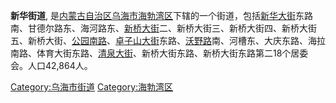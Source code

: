 {{Otheruses|other=其他條目說明|新华街道}}
{{中国乡级行政区
|景观照片文件名 = 
|景观照片描述 = 
|汉语拼音 = 
|其他语言 = 
|其他语言名称 = 
|旧称 = 
|地名出处 = 
|位置图文件名 = 
|位置图描述 = 
|自定义图片= 
|建置时间 = 
|政府驻地 = 
|毗邻 = 
|总面积 = 
|总人口 = 
|总人口年份 = 
|户籍人口 = 
|户籍人口年份 = 
|常住人口 = 
|常住人口年份 = 
|人口密度 = 
|GDP = 
|GDP年份 = 
|邮政编码 = 
|电话区号 = 473
|官方网站 = 
|网站名称 = 
|15/03/02/003/000}}
'''新华街道''', 是[[内蒙古自治区|内蒙古自治区]][[乌海市|乌海市]][[海勃湾区|海勃湾区]]下辖的一个街道，包括[[新华大街|新华大街]]东路南、甘德尔路东、海河路东、[[新桥大街|新桥大街]]二、新桥大街三、新桥大街四、新桥大街五、新桥大街、[[公园南路|公园南路]]、[[卓子山大街|卓子山大街]]东路、[[沃野路|沃野路]]南、河槽东、大庆东路、海拉南路、体育大街东路、[[清泉大街|清泉大街]]、新桥大街东路、新桥大街东路第二18个居委会。人口42,864人。

{{内蒙古行政区划小作品}}
{{乌海市海勃湾区行政区划}}

[[Category:乌海市街道|Category:乌海市街道]]
[[Category:海勃湾区|Category:海勃湾区]]
